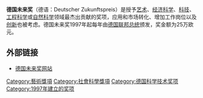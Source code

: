 '''德国未来奖'''（德语：Deutscher Zukunftspreis）是授予[[艺术|艺术]]、[[经济科学|经济科学]]、[[科技|科技]]、[[工程科学|工程科学]]或[[自然科学|自然科学]]领域最杰出贡献的奖项，应用和市场转化、增加工作岗位以及[[创新|创新]]也被考虑。德国未来奖1997年起每年由[[德国联邦总统|德国联邦总统]]颁发，奖金额为25万欧元。

== 外部链接 ==
* [http://www.deutscher-zukunftspreis.de/ 德国未来奖网站] {{Wayback|url=http://www.deutscher-zukunftspreis.de/ |date=20071112182112 }}

[[Category:藝術獎項|Category:藝術獎項]]
[[Category:社會科學獎項|Category:社會科學獎項]]
[[Category:德国科学技术奖项|Category:德国科学技术奖项]]
[[Category:1997年建立的奖项|Category:1997年建立的奖项]]